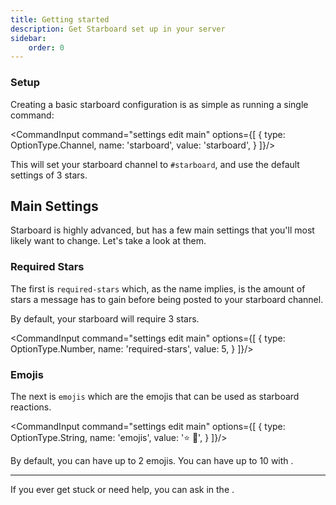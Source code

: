 ```yaml
---
title: Getting started
description: Get Starboard set up in your server
sidebar:
    order: 0
---
```



### Setup

Creating a basic starboard configuration is as simple as running a single command:

<CommandInput command="settings edit main" options={[
    {
        type: OptionType.Channel,
        name: 'starboard',
        value: 'starboard',
    }
]}/>

This will set your starboard channel to `#starboard`, and use the default settings of 3 stars.

## Main Settings

Starboard is highly advanced, but has a few main settings that you'll most likely want to change.  Let's take a look at them.

### Required Stars

The first is `required-stars` which, as the name implies, is the amount of stars a message has to gain before being posted to your starboard channel.

By default, your starboard will require 3 stars.

<CommandInput command="settings edit main" options={[
    {
        type: OptionType.Number,
        name: 'required-stars',
        value: 5,
    }
]}/>

### Emojis

The next is `emojis` which are the emojis that can be used as starboard reactions.

<CommandInput command="settings edit main" options={[
    {
        type: OptionType.String,
        name: 'emojis',
        value: '⭐ 🍣',
    }
]}/>

By default, you can have up to 2 emojis.  You can have up to 10 with <ExternalLink type={LinkType.Premium}/>.

---

<Aside type="tip">
    If you ever get stuck or need help, you can ask in the <ExternalLink type={LinkType.Support}/>.
</Aside>
